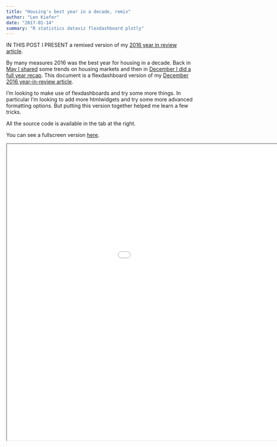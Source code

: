 ```yaml
---
title: "Housing's best year in a decade, remix"
author: "Len Kiefer"
date: "2017-01-14"
summary: "R statistics dataviz flexdashboard plotly"
---
```


IN THIS POST I PRESENT a remixed version of my [2016 year in review article](../../../../chartbooks/dec2016/index.html).

By many measures 2016 was the best year for housing in a decade. Back in [May I shared](../../../../chartbooks/may2016/index.html) some trends on housing markets and then in [December I did a full year recap](../../../../chartbooks/dec2016/index.html).  This document is a flexdashboard version of my [December 2016 year-in-review article](http://lenkiefer.com/chartbooks/dec2016/index.html).

I'm looking to make use of flexdashboards and try some more things. In particular I'm looking to add more htmlwidgets and try some more advanced formatting options.  But putting this version together helped me learn a few tricks.

All the source code is available in the tab at the right.  

You can see a fullscreen version [here](../../../../chartbooks/jan2017/review2016sidebar.html). 

<iframe src="../../../../chartbooks/jan2017/review2016sidebar.html" height="800" width="1200"></iframe>
